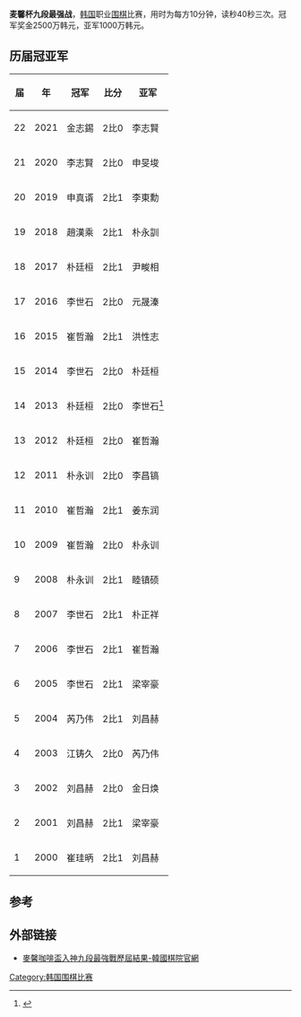 '''麦馨杯九段最强战'''，[[韩国|韩国]]职业[[围棋|围棋]]比赛，用时为每方10分钟，读秒40秒三次。冠军奖金2500万韩元，亚军1000万韩元。

==历届冠亚军==
{|class="wikitable"
! 届 !! 年 !! 冠军 !! 比分 !! 亚军
|-
|22 || 2021 || 金志錫 || 2比0 || 李志賢
|-
|21 || 2020 || 李志賢 || 2比0 || 申旻埈
|-
|20 || 2019 || 申真谞 || 2比1 || 李東勳
|-
|19 || 2018 || 趙漢乘 || 2比1 || 朴永訓
|-
|18 || 2017 || 朴廷桓 || 2比1 || 尹畯相
|-
|17 || 2016 || 李世石 || 2比0 || 元晟溱
|-
|16 || 2015 || 崔哲瀚 || 2比1 || 洪性志
|-
|15 || 2014 || 李世石 || 2比0 || 朴廷桓
|-
|14 || 2013 || 朴廷桓 || 2比0 || 李世石<ref>{{Cite web |url=http://weiqi.sports.tom.com/2013-03-27/00UP/31912797.html |title=朴廷桓2比0零封李世石达成11连胜 成功蝉联麦馨杯冠军 |access-date=2013-11-11 |archive-url=https://web.archive.org/web/20131111052054/http://weiqi.sports.tom.com/2013-03-27/00UP/31912797.html |archive-date=2013-11-11 |dead-url=yes }}</ref>
|-
|13 || 2012 || 朴廷桓 || 2比0 || 崔哲瀚
|-
|12 || 2011 || 朴永训 || 2比0 || 李昌镐
|-
|11 || 2010 || 崔哲瀚 || 2比1 || 姜东润
|-
|10 || 2009 || 崔哲瀚 || 2比0 || 朴永训
|-
|9 || 2008 || 朴永训 || 2比1 || 睦镇硕
|-
|8 || 2007 || 李世石 || 2比1 || 朴正祥
|-
|7 || 2006 || 李世石 || 2比1 || 崔哲瀚
|-
|6 || 2005 || 李世石 || 2比1 || 梁宰豪
|-
|5 || 2004 || 芮乃伟 || 2比1 || 刘昌赫
|-
|4 || 2003 || 江铸久 || 2比0 || 芮乃伟
|-
|3 || 2002 || 刘昌赫 || 2比0 || 金日焕
|-
|2 || 2001 || 刘昌赫 || 2比1 || 梁宰豪
|-
|1 || 2000 || 崔珪昞 || 2比1 || 刘昌赫
|}

==参考==
{{reflist}}

== 外部链接 ==
*[https://web.archive.org/web/20160719053720/http://www.baduk.or.kr/info/gijun_view.asp?cmpt_tnmt_div=1&cmpt_code=1116 麥馨咖啡盃入神九段最強戰歷屆結果-韓國棋院官網]

{{韓國圍棋比賽}}
[[Category:韩国围棋比赛|Category:韩国围棋比赛]]